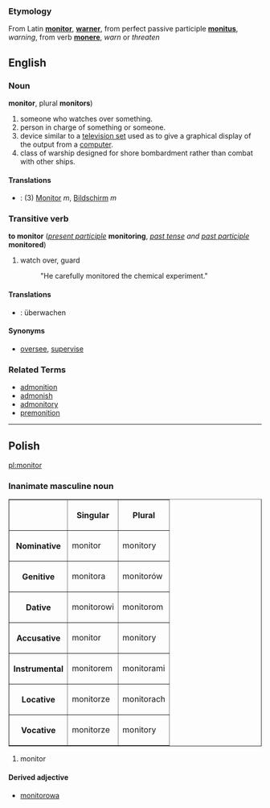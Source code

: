 ===Etymology===
From Latin '''[[monitor]]''', '''[[warner]]''', from perfect passive participle '''[[monitus]]''', ''warning'', from verb '''[[monere]]''', ''warn'' or ''threaten''

==English==
===Noun===
'''monitor''', plural '''monitors''')

# someone who watches over something.
# person in charge of something or someone.
# device similar to a [[television set]] used as to give a graphical display of the output from a [[computer]].
# class of warship designed for shore bombardment rather than combat with other ships.

====Translations====
*{{de}}: (3) [[Monitor]] ''m'', [[Bildschirm]] ''m''

===Transitive verb===
'''to monitor''' (''[[present participle]]'' '''monitoring''', ''[[past tense]] and [[past participle]]'' '''monitored''')

# watch over, guard
#: "He carefully monitored the chemical experiment."

====Translations====
*{{de}}: &uuml;berwachen

====Synonyms====
*[[oversee]], [[supervise]]

===Related Terms===
*[[admonition]]
*[[admonish]]
*[[admonitory]]
*[[premonition]]


----

==Polish==
[[pl:monitor]]
===Inanimate masculine noun===
<table border=1>
<tr><th><th>Singular<th>Plural</tr>
<tr><th>Nominative<td>monitor<td>monitory</tr>
<tr><th>Genitive<td>monitora<td>monitorów</tr>
<tr><th>Dative<td>monitorowi<td>monitorom</tr>
<tr><th>Accusative<td>monitor<td>monitory</tr>
<tr><th>Instrumental<td>monitorem<td>monitorami</tr>
<tr><th>Locative<td>monitorze<td>monitorach</tr>
<tr><th>Vocative<td>monitorze<td>monitory</tr>
</table>

#monitor

====Derived adjective====
*[[monitorowa]]